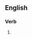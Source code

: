 ==English==

===Verb===
{{head|en|verb form}}

# {{present participle of|paintball|lang=en|nocat=1}}